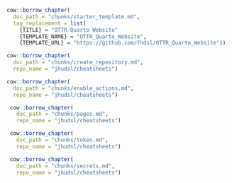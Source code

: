 
```r
cow::borrow_chapter(
  doc_path = "chunks/starter_template.md",
  tag_replacement = list(
    {TITLE} = "OTTR Quarto Website"
    {TEMPLATE_NAME} = "OTTR_Quarto_Website",
    {TEMPLATE_URL} = "https://github.com/fhdsl/OTTR_Quarto_Website"))
```

```r
cow::borrow_chapter(
  doc_path = "chunks/create_repository.md",
  repo_name = "jhudsl/cheatsheets")
```

```r
cow::borrow_chapter(
  doc_path = "chunks/enable_actions.md",
  repo_name = "jhudsl/cheatsheets")
```

```r
 cow::borrow_chapter(   
   doc_path = "chunks/pages.md",
   repo_name = "jhudsl/cheatsheets")
```

```r
 cow::borrow_chapter(   
   doc_path = "chunks/token.md",
   repo_name = "jhudsl/cheatsheets")
```

```r
 cow::borrow_chapter(   
   doc_path = "chunks/secrets.md",
   repo_name = "jhudsl/cheatsheets")
```
